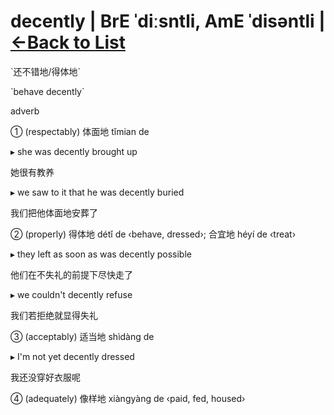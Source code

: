 = decently | BrE ˈdiːsntli, AmE ˈdisəntli | [[/wordsi|<-Back to List]] =

`还不错地/得体地`

`behave decently`

adverb

① (respectably) 体面地 tǐmian de

▸ she was decently brought up

她很有教养

▸ we saw to it that he was decently buried

我们把他体面地安葬了

② (properly) 得体地 détǐ de ‹behave, dressed›; 合宜地 héyí de ‹treat›

▸ they left as soon as was decently possible

他们在不失礼的前提下尽快走了

▸ we couldn't decently refuse

我们若拒绝就显得失礼

③ (acceptably) 适当地 shìdàng de

▸ I'm not yet decently dressed

我还没穿好衣服呢

④ (adequately) 像样地 xiàngyàng de ‹paid, fed, housed›

